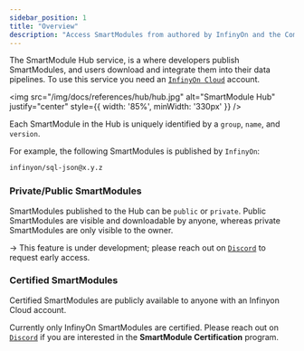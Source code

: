 ```yaml
---
sidebar_position: 1
title: "Overview"
description: "Access SmartModules from authored by InfinyOn and the Community"
---
```


The SmartModule Hub service, is a where developers publish SmartModules, and users download and integrate them into their data pipelines. To use this service you need an [`InfinyOn Cloud`] account.

<img src="/img/docs/references/hub/hub.jpg" alt="SmartModule Hub" justify="center" style={{ width: '85%', minWidth: '330px' }} />

Each SmartModule in the Hub is uniquely identified by a `group`, `name`, and `version`.

For example, the following SmartModules is published by `InfinyOn`:

```bash
infinyon/sql-json@x.y.z
```

### Private/Public SmartModules

SmartModules published to the Hub can be `public` or `private`. Public SmartModules are visible and downloadable by anyone, whereas private SmartModules are only visible to the owner.

-> This feature is under development; please reach out on [`Discord`] to request early access.

### Certified SmartModules

Certified SmartModules are publicly available to anyone with an Infinyon Cloud account.

Currently only InfinyOn SmartModules are certified. Please reach out on [`Discord`] if you are interested in the **SmartModule Certification** program.

[`InfinyOn Cloud`]: https://infinyon.cloud/
[`Discord`]: https://discord.gg/zHsWBt5Z2n
